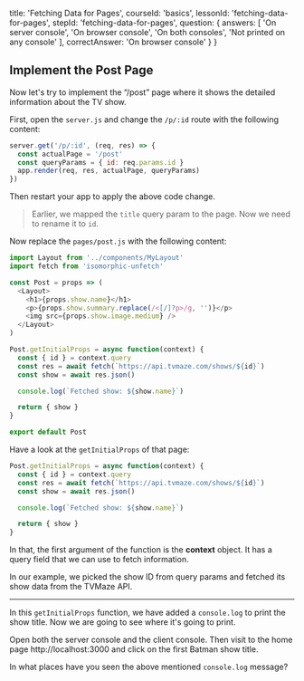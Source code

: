 
  title: 'Fetching Data for Pages',
  courseId: 'basics',
  lessonId: 'fetching-data-for-pages',
  stepId: 'fetching-data-for-pages',
  question: {
    answers: [
      'On server console',
      'On browser console',
      'On both consoles',
      'Not printed on any console'
    ],
    correctAnswer: 'On browser console'
  }
}

## Implement the Post Page

Now let's try to implement the “/post” page where it shows the detailed information about the TV show.

First, open the `server.js` and change the `/p/:id` route with the following content:

```js
server.get('/p/:id', (req, res) => {
  const actualPage = '/post'
  const queryParams = { id: req.params.id }
  app.render(req, res, actualPage, queryParams)
})
```

Then restart your app to apply the above code change.

> Earlier, we mapped the `title` query param to the page. Now we need to rename it to `id`.

Now replace the `pages/post.js` with the following content:

```js
import Layout from '../components/MyLayout'
import fetch from 'isomorphic-unfetch'

const Post = props => (
  <Layout>
    <h1>{props.show.name}</h1>
    <p>{props.show.summary.replace(/<[/]?p>/g, '')}</p>
    <img src={props.show.image.medium} />
  </Layout>
)

Post.getInitialProps = async function(context) {
  const { id } = context.query
  const res = await fetch(`https://api.tvmaze.com/shows/${id}`)
  const show = await res.json()

  console.log(`Fetched show: ${show.name}`)

  return { show }
}

export default Post
```

Have a look at the `getInitialProps` of that page:

```js
Post.getInitialProps = async function(context) {
  const { id } = context.query
  const res = await fetch(`https://api.tvmaze.com/shows/${id}`)
  const show = await res.json()

  console.log(`Fetched show: ${show.name}`)

  return { show }
}
```

In that, the first argument of the function is the **context** object. It has a query field that we can use to fetch information.

In our example, we picked the show ID from query params and fetched its show data from the TVMaze API.

---

In this `getInitialProps` function, we have added a `console.log` to print the show title. Now we are going to see where it's going to print.

Open both the server console and the client console.
Then visit to the home page http://localhost:3000 and click on the first Batman show title.

In what places have you seen the above mentioned `console.log` message?

